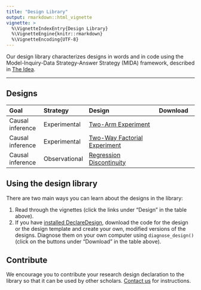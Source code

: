 ```yaml
---
title: "Design Library"
output: rmarkdown::html_vignette
vignette: >
  %\VignetteIndexEntry{Design Library}
  %\VignetteEngine{knitr::rmarkdown}
  %\VignetteEncoding{UTF-8}
---
```


Our design library characterizes designs in words and in code using the Model-Inquiry-Data Strategy-Answer Strategy (MIDA) framework, described in [The Idea](/idea/).

---

## Designs

--------------------------- -----------------------------------------------------------------------------------------------------------------------
Goal                        Strategy      Design                                                                  Download
--------------------------- ------------- ----------------------------------------------------------------------- --------------------------------
Causal inference            Experimental  [Two-Arm Experiment](/library/two_arm.html)                             <a class="btn btn-default" href="/library/two_arm.R"><i class="fa fa-code" title = "Download code for design"></i></a> <a class="btn btn-default" href="/library/two_arm_template.RDS"><i class="fa fa-clipboard" title = "Download template for design"></i></a>

Causal inference            Experimental  [Two-Way Factorial Experiment](/library/two_way_factorial.html)         <a class="btn btn-default" href="/library/two_way_factorial.R"><i class="fa fa-code" title = "Download code for design"></i></a> <a class="btn btn-default" href="/library/two_way_factorial_template.RDS"><i class="fa fa-clipboard" title = "Download template for design"></i></a>

Causal inference            Observational [Regression Discontinuity](/library/regression_discontinuity.html)      <a class="btn btn-default" href="/library/regression_discontinuity.R"><i class="fa fa-code" title = "Download code for design"></i></a> <a class="btn btn-default" href="/library/regression_discontinuity_template.RDS"><i class="fa fa-clipboard" title = "Download template for design"></i></a>
--------------------------------------------------------------------------------------------------------------------------------------------------


## Using the design library

There are two main ways you can learn about the designs in the library:

  1. Read through the vignettes (click the links under "Design" in the table above).
  2. If you have [installed DeclareDesign](/R/DeclareDesign/#installing-declaredesign), download the code for the design or the design template and create your own, modified versions of the designs. Diagnose them on your own computer using `diagnose_design()` (click on the buttons under "Download" in the table above).
<!--  3. Import designs from the library into the [Design Inspector <i class="fa fa-area-chart" title = "Go to the design inspector" fa-2x></i>](http://shiny.declaredesign.org/inspector/) and investigate their properties. You can also download the code for the designs, modify it, and upload the design back into the inspector again. -->

## Contribute

We encourage you to contribute your research design declaration to the library so that it can be used by other scholars. [Contact us](mailto:contribute@declaredesign.org) for instructions.
